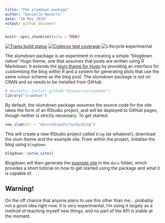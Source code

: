 ```yaml
---
title: "The slumdown package"
author: "Danielle Navarro"
date: "10 May 2019"
output: github_document
---
```


```r
knitr::opts_chunk$set(echo = TRUE)
```

[![Travis build status](https://travis-ci.org/djnavarro/slumdown.svg?branch=master)](https://travis-ci.org/djnavarro/slumdown) [![Codecov test coverage](https://codecov.io/gh/djnavarro/slumdown/branch/master/graph/badge.svg)](https://codecov.io/gh/djnavarro/slumdown?branch=master) ![Lifecycle experimental](https://img.shields.io/badge/lifecycle-experimental-orange.svg)


The *slumdown* package is an experiment in creating a simple "blogdown native" Hugo theme, one that assumes that posts are written using R Markdown. It extends the [slum theme for Hugo](https://github.com/djnavarro/hugo-slum) by providing an interface for customising the blog within R and a system for generating plots that use the same colour scheme as the blog post. The *slumdown* package is not on CRAN and so needs to be installed from GitHub:

```r
# devtools::install_github("djnavarro/slumdown")
library("slumdown")
```

By default, the *slumdown* package assumes the source code for the site takes the form of an RStudio project, and will be deployed to GitHub pages, though neither is strictly necessary. To get started:

```r
new_slum(dir = "desired/path/to/my/blog") 
```

This will create a new RStudio project called `blog` (or whatever), download the slum theme and the example site. From within the project, initialise the blog using `blogdown`:

```r
blogdown::serve_site()
```

Blogdown will then generate the [example site](https://djnavarro.github.io/hugo-slum/) in the `docs` folder, which provides a short tutorial on how to get started using the package and what it is capable of. 

## Warning!

On the off chance that anyone plans to use this other than me... probably not a good idea right now. It is *very* experimental, I'm using it largely as a method of teaching myself new things, and no part of the API is stable at the moment.
